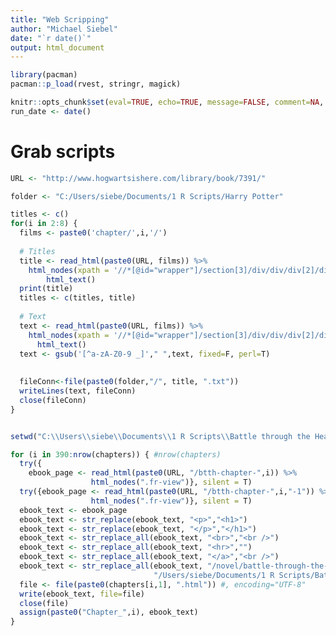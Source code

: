 ```yaml
---
title: "Web Scripping"
author: "Michael Siebel"
date: "`r date()`"
output: html_document
---
```


```r
library(pacman)
pacman::p_load(rvest, stringr, magick)

knitr::opts_chunk$set(eval=TRUE, echo=TRUE, message=FALSE, comment=NA, warning=FALSE, tidy=TRUE)
run_date <- date()
```

# Grab scripts

```r
URL <- "http://www.hogwartsishere.com/library/book/7391/"

folder <- "C:/Users/siebe/Documents/1 R Scripts/Harry Potter"

titles <- c()
for(i in 2:8) {
  films <- paste0('chapter/',i,'/')
  
  # Titles
  title <- read_html(paste0(URL, films)) %>%
    html_nodes(xpath = '//*[@id="wrapper"]/section[3]/div/div/div[2]/div/h4[2]') %>%
        html_text()
  print(title)
  titles <- c(titles, title)
  
  # Text
  text <- read_html(paste0(URL, films)) %>%
    html_nodes(xpath = '//*[@id="wrapper"]/section[3]/div/div/div[2]/div/div[2]') %>%
      html_text()
  text <- gsub('[^a-zA-Z0-9 _]'," ",text, fixed=F, perl=T)
  
  
  fileConn<-file(paste0(folder,"/", title, ".txt"))
  writeLines(text, fileConn)
  close(fileConn)
}

```

```r

```

```r
setwd("C:\\Users\\siebe\\Documents\\1 R Scripts\\Battle through the Heavens")

for (i in 390:nrow(chapters)) { #nrow(chapters)
  try({
    ebook_page <- read_html(paste0(URL, "/btth-chapter-",i)) %>%
                  html_nodes(".fr-view")}, silent = T)
  try({ebook_page <- read_html(paste0(URL, "/btth-chapter-",i,"-1")) %>%
                  html_nodes(".fr-view")}, silent = T)
  ebook_text <- ebook_page
  ebook_text <- str_replace(ebook_text, "<p>","<h1>")
  ebook_text <- str_replace(ebook_text, "</p>","</h1>")
  ebook_text <- str_replace_all(ebook_text, "<br>","<br />")
  ebook_text <- str_replace_all(ebook_text, "<hr>","")
  ebook_text <- str_replace_all(ebook_text, "</a>","<br />")
  ebook_text <- str_replace_all(ebook_text, "/novel/battle-through-the-heavens/btth-chapter-",
                                "/Users/siebe/Documents/1 R Scripts/Battle through the Heavens/Chapter ")
  file <- file(paste0(chapters[i,1], ".html")) #, encoding="UTF-8"
  write(ebook_text, file=file)
  close(file)
  assign(paste0("Chapter_",i), ebook_text)
}

```






